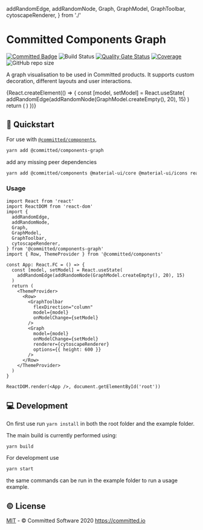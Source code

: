   addRandomEdge,
  addRandomNode,
  Graph,
  GraphModel,
  GraphToolbar,
  cytoscapeRenderer,
} from './'

<Meta title="Introduction/Graph" />

# Committed Components Graph

[![Committed Badge](https://img.shields.io/endpoint?url=https%3A%2F%2Fcommitted.software%2Fbadge)](https://committed.io)
![Build Status](https://github.com/commitd/components-graph/workflows/build/badge.svg?branch=main)
[![Quality Gate Status](https://sonarcloud.io/api/project_badges/measure?project=commitd_components-graph&metric=alert_status&token=aa002ca75e2f3a6d028af9074bceeda1ffa2f9f7)](https://sonarcloud.io/dashboard?id=commitd_components-graph)
[![Coverage](https://sonarcloud.io/api/project_badges/measure?project=commitd_components-graph&metric=coverage&token=aa002ca75e2f3a6d028af9074bceeda1ffa2f9f7)](https://sonarcloud.io/dashboard?id=commitd_components-graph)
![GitHub repo size](https://img.shields.io/github/repo-size/commitd/components-graph)

A graph visualisation to be used in Committed products. It supports custom decoration, different layouts and user interactions.

<ThemeProvider>
  {React.createElement(() => {
    const [model, setModel] = React.useState(
      addRandomEdge(addRandomNode(GraphModel.createEmpty(), 20), 15)
    )
    return (
      <Row bgcolor="background.default" mb={3} style={{ border: '2px solid' }}>
        <GraphToolbar
          flexDirection="column"
          model={model}
          onModelChange={setModel}
        />
        <Graph
          model={model}
          onModelChange={setModel}
          renderer={cytoscapeRenderer}
          options={{ height: 600 }}
        />
      </Row>
    )
  })}
</ThemeProvider>

## 🚀 Quickstart

For use with [`@committed/components`](https://github.com/commitd/components),

```bash
yarn add @committed/components-graph
```

add any missing peer dependencies

```bash
yarn add @committed/components @material-ui/core @material-ui/icons react react-dom
```

### Usage

```tsx
import React from 'react'
import ReactDOM from 'react-dom'
import {
  addRandomEdge,
  addRandomNode,
  Graph,
  GraphModel,
  GraphToolbar,
  cytoscapeRenderer,
} from '@committed/components-graph'
import { Row, ThemeProvider } from '@committed/components'

const App: React.FC = () => {
  const [model, setModel] = React.useState(
    addRandomEdge(addRandomNode(GraphModel.createEmpty(), 20), 15)
  )
  return (
    <ThemeProvider>
      <Row>
        <GraphToolbar
          flexDirection="column"
          model={model}
          onModelChange={setModel}
        />
        <Graph
          model={model}
          onModelChange={setModel}
          renderer={cytoscapeRenderer}
          options={{ height: 600 }}
        />
      </Row>
    </ThemeProvider>
  )
}

ReactDOM.render(<App />, document.getElementById('root'))
```

## 💻 Development

On first use run `yarn install` in both the root folder and the example folder.

The main build is currently performed using:

```bash
yarn build
```

For development use

```bash
yarn start
```

the same commands can be run in the example folder to run a usage example.

## ©️ License

[MIT](/LICENSE) - © Committed Software 2020 https://committed.io
